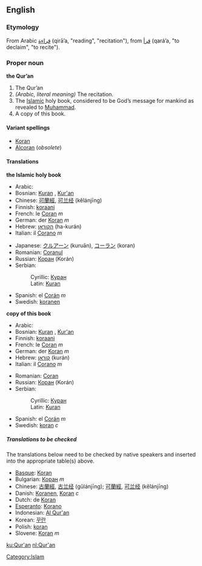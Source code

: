 ==English==
===Etymology===
From Arabic [[قراءة]] (qirā’a, "reading", "recitation"), from [[قرأ]] (qará’a, "to declaim", "to recite").

===Proper noun===
'''the Qur’an'''

# The Qur’an
#''(Arabic, literal meaning)'' The recitation.
# The [[Islamic]] holy book, considered to be God’s message for mankind as revealed to [[Muhammad]].
# A copy of this book.

====Variant spellings====
*[[Koran]]
*[[Alcoran]] (''obsolete'')

==== Translations ====
'''the Islamic holy book'''
{{top}}
*Arabic: {{ARchar|[[القرآن|القُرْآن]]}} {{IPAchar|(al-qurʾān)}}
*Bosnian: [[Kuran]] {{m}}, [[Kur'an]] {{m}}
*Chinese: [[可蘭經]], [[可兰经]] (kělánjīng)
*Finnish: [[koraani]]
*French: le [[Coran]] ''m''
*German: der [[Koran]] ''m''
*Hebrew: [[הקוראן]] (ha-kurán)
*Italian: il [[Corano]] ''m''
{{mid}}
*Japanese: [[クルアーン]] (kuruān), [[コーラン]] (koran)
*Romanian: [[Coranul]]
*Russian: [[Коран]] (Korán) {{m}}
*Serbian:
*:Cyrillic: [[Куран]] {{m}}
*:Latin: [[Kuran]] {{m}}
*Spanish: el [[Corán]] ''m''
*Swedish: [[koranen]]
{{bottom}}

'''copy of this book'''
{{top}}
*Arabic: {{ARchar|[[القرآن|القُرْآن]]}} {{IPAchar|(al-qurʾān)}}
*Bosnian: [[Kuran]] {{m}}, [[Kur'an]] {{m}}
*Finnish: [[koraani]]
*French: le [[Coran]] ''m''
*German: der [[Koran]] ''m''
*Hebrew: [[קוראן]] (kurán)
*Italian: il [[Corano]] ''m''
{{mid}}
*Romanian: [[Coran]]
*Russian: [[Коран]] (Korán) {{m}}
*Serbian:
*:Cyrillic: [[Куран]] {{m}}
*:Latin: [[Kuran]] {{m}}
*Spanish: el [[Corán]] ''m''
*Swedish: [[koran]] ''c''
{{bottom}}

=====Translations to be checked=====
<!--Remove this section once all of the translations below have been moved into the tables above.-->

The translations below need to be checked by native speakers and inserted into the appropriate table(s) above.

*[[Basque]]: [[Koran]]
*Bulgarian: [[Коран]] ''m''
*Chinese: [[古蘭經]], [[古兰经]] (gǔlánjīng); [[可蘭經]], [[可兰经]] (kělánjīng)
*Danish: [[Koranen]], [[Koran]] ''c''
*Dutch: de [[Koran]]
*[[Esperanto]]: [[Korano]]
*Indonesian: [[Al Qur'an]]
*Korean: [[꾸란]]
*Polish: [[koran]]
*Slovene: [[Koran]] ''m''

[[Category:Islam]]
[[ku:Qur'an]]
[[nl:Qur'an]]